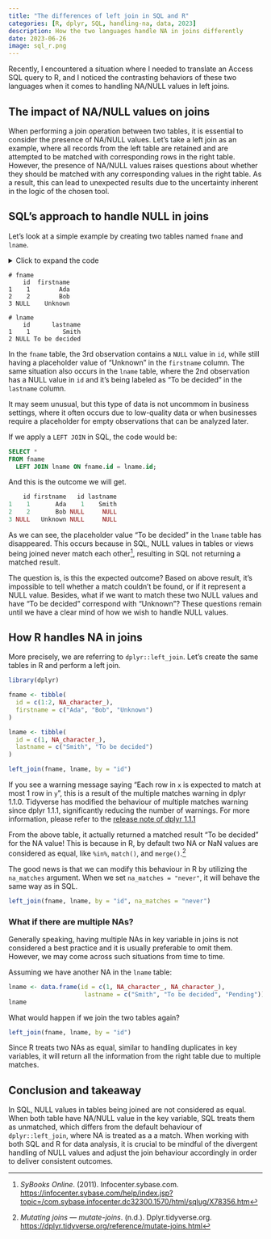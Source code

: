 ```yaml
---
title: "The differences of left join in SQL and R"
categories: [R, dplyr, SQL, handling-na, data, 2023]
description: How the two languages handle NA in joins differently
date: 2023-06-26
image: sql_r.png
---
```


Recently, I encountered a situation where I needed to translate an Access SQL query to R, and I noticed the contrasting behaviors of these two languages when it comes to handling NA/NULL values in left joins.

## The impact of NA/NULL values on joins

When performing a join operation between two tables, it is essential to consider the presence of NA/NULL values. Let's take a left join as an example, where all records from the left table are retained and are attempted to be matched with corresponding rows in the right table. However, the presence of NA/NULL values raises questions about whether they should be matched with any corresponding values in the right table. As a result, this can lead to unexpected results due to the uncertainty inherent in the logic of the chosen tool.

## SQL's approach to handle NULL in joins

Let's look at a simple example by creating two tables named `fname` and `lname`.

<details>

<summary>Click to expand the code</summary>

``` sql
CREATE TABLE
  fname (id int, firstname varchar(50));

INSERT INTO fname
VALUES
  (1, 'Ada'),
  (2, 'Bob'),
  (NULL, 'Unknown');

CREATE TABLE
  lname (id int, lastname varchar(50));

INSERT INTO lname
VALUES
  (1, 'Smith'),
  (NULL, 'To be decided');
```

</details>

```         
# fname
    id  firstname
1    1        Ada
2    2        Bob
3 NULL    Unknown

# lname
    id      lastname
1    1         Smith
2 NULL To be decided
```

In the `fname` table, the 3rd observation contains a `NULL` value in `id`, while still having a placeholder value of "Unknown" in the `firstname` column. The same situation also occurs in the `lname` table, where the 2nd observation has a NULL value in `id` and it's being labeled as "To be decided" in the `lastname` column.

It may seem unusual, but this type of data is not uncommom in business settings, where it often occurs due to low-quality data or when businesses require a placeholder for empty observations that can be analyzed later.

If we apply a `LEFT JOIN` in SQL, the code would be:

``` sql
SELECT *
FROM fname
  LEFT JOIN lname ON fname.id = lname.id;
```

And this is the outcome we will get.

``` r
    id firstname   id lastname
1    1       Ada    1    Smith
2    2       Bob NULL     NULL
3 NULL   Unknown NULL     NULL
```

As we can see, the placeholder value "To be decided" in the `lname` table has disappeared. This occurs because in SQL, NULL values in tables or views being joined never match each other[^1], resulting in SQL not returning a matched result.

[^1]: *SyBooks Online*. (2011). Infocenter.sybase.com. [https://infocenter.sybase.com/help/index.jsp?topic=/com.sybase.infocenter.dc32300.1570/html/sqlug/X78356.htm](https://infocenter.sybase.com/help/index.jsp?topic=/com.sybase.infocenter.dc32300.1570/html/sqlug/X78356.htm)

The question is, is this the expected outcome? Based on above result, it's impossible to tell whether a match couldn't be found, or if it represent a NULL value. Besides, what if we want to match these two NULL values and have "To be decided" correspond with "Unknown"? These questions remain until we have a clear mind of how we wish to handle NULL values.

## How R handles NA in joins

More precisely, we are referring to `dplyr::left_join`. Let's create the same tables in R and perform a left join.

```r
library(dplyr)

fname <- tibble(
  id = c(1:2, NA_character_),
  firstname = c("Ada", "Bob", "Unknown")
)

lname <- tibble(
  id = c(1, NA_character_),
  lastname = c("Smith", "To be decided")
)

left_join(fname, lname, by = "id")
```

::: callout-note
If you see a warning message saying "Each row in `x` is expected to match at most 1 row in `y`", this is a result of the multiple matches warning in dplyr 1.1.0. Tidyverse has modified the behaviour of multiple matches warning since dplyr 1.1.1, significantly reducing the number of warnings. For more information, please refer to the [release note of dplyr 1.1.1](https://www.tidyverse.org/blog/2023/03/dplyr-1-1-1/)
:::

From the above table, it actually returned a matched result "To be decided" for the NA value! This is because in R, by default two NA or NaN values are considered as equal, like `%in%`, `match()`, and `merge()`.[^2]

[^2]: *Mutating joins --- mutate-joins*. (n.d.). Dplyr.tidyverse.org. [https://dplyr.tidyverse.org/reference/mutate-joins.html](https://dplyr.tidyverse.org/reference/mutate-joins.html)

The good news is that we can modify this behaviour in R by utilizing the `na_matches` argument. When we set `na_matches = "never"`, it will behave the same way as in SQL.

```r
left_join(fname, lname, by = "id", na_matches = "never")
```

### What if there are multiple NAs?

Generally speaking, having multiple NAs in key variable in joins is not considered a best practice and it is usually preferable to omit them. However, we may come across such situations from time to time.

Assuming we have another NA in the `lname` table:

```r
lname <- data.frame(id = c(1, NA_character_, NA_character_),
                     lastname = c("Smith", "To be decided", "Pending"))
lname

```

What would happen if we join the two tables again?

```r
left_join(fname, lname, by = "id")
```

Since R treats two NAs as equal, similar to handling duplicates in key variables, it will return all the information from the right table due to multiple matches.

## Conclusion and takeaway

In SQL, NULL values in tables being joined are not considered as equal. When both table have NA/NULL value in the key variable, SQL treats them as unmatched, which differs from the default behaviour of `dplyr::left_join`, where NA is treated as a a match. When working with both SQL and R for data analysis, it is crucial to be mindful of the divergent handling of NULL values and adjust the join behaviour accordingly in order to deliver consistent outcomes.
